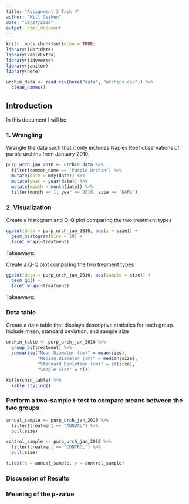 ```yaml
---
title: "Assignment 3 Task 4"
author: "Will Geiken"
date: "10/27/2020"
output: html_document
---
```


```r
knitr::opts_chunk$set(echo = TRUE)
library(lubridate)
library(kableExtra)
library(tidyverse)
library(janitor)
library(here)

urchin_data <- read.csv(here("data", "urchins.csv")) %>% 
  clean_names()
```

## Introduction

In this document I will be 

### 1. Wrangling

Wrangle the data such that it only includes Naples Reef observations of purple urchins from January 2010.

```r
purp_urch_jan_2010 <- urchin_data %>% 
  filter(common_name == "Purple Urchin") %>% 
  mutate(date = mdy(date)) %>% 
  mutate(year = year(date)) %>%
  mutate(month = month(date)) %>% 
  filter(month == 1, year == 2010, site == "NAPL")
```

### 2. Visualization

Create a histogram and Q-Q plot comparing the two treatment types 

```r
ggplot(data = purp_urch_jan_2010, aes(x = size)) +
  geom_histogram(bins = 10) +
  facet_wrap(~treatment)
```
Takeaways:

Create a Q-Q plot comparing the two treament types

```r
ggplot(data = purp_urch_jan_2010, aes(sample = size)) +
  geom_qq() +
  facet_wrap(~treatment)
```
Takeaways:

### Data table

Create a data table that displays descriptive statistics for each group. Include mean, standard deviation, and sample size

```r
urchin_table <- purp_urch_jan_2010 %>% 
  group_by(treatment) %>% 
  summarise("Mean Diameter (cm)" = mean(size),
            "Median Diameter (cm)" = median(size),
            "Standard Deviation (cm)" = sd(size),
            "Sample Size" = n()) 

kbl(urchin_table) %>% 
  kable_styling()
```

### Perform a two-sample t-test to compare means between the two groups

```r
annual_sample <- purp_urch_jan_2010 %>% 
  filter(treatment == "ANNUAL") %>% 
  pull(size)

control_sample <- purp_urch_jan_2010 %>% 
  filter(treatment == "CONTROL") %>% 
  pull(size)

t.test(x = annual_sample, y = control_sample)
```

### Discussion of Results


### Meaning of the p-value
